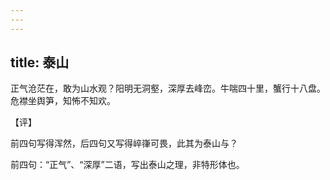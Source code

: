 ```yaml
---
---
---
```

title: 泰山
---







正气沧茫在，敢为山水观？阳明无洞壑，深厚去峰峦。牛喘四十里，蟹行十八盘。危襟坐舆笋，知怖不知欢。

【评】

前四句写得浑然，后四句又写得崪嵂可畏，此其为泰山与？

前四句：“正气”、“深厚”二语，写出泰山之理，非特形体也。